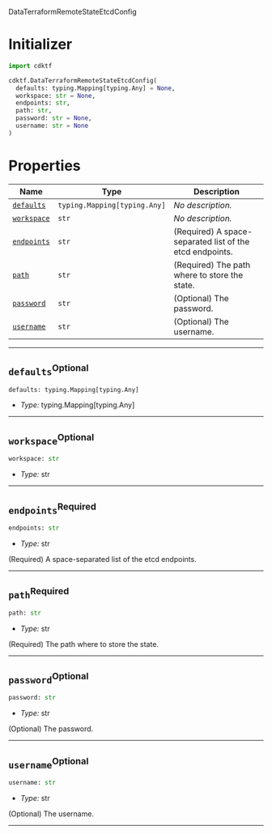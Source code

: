  DataTerraformRemoteStateEtcdConfig <a name="DataTerraformRemoteStateEtcdConfig" id="cdktf.DataTerraformRemoteStateEtcdConfig"></a>

# Initializer <a name="Initializer" id="cdktf.DataTerraformRemoteStateEtcdConfig.Initializer"></a>

```python
import cdktf

cdktf.DataTerraformRemoteStateEtcdConfig(
  defaults: typing.Mapping[typing.Any] = None,
  workspace: str = None,
  endpoints: str,
  path: str,
  password: str = None,
  username: str = None
)
```

# Properties <a name="Properties" id="Properties"></a>

| **Name** | **Type** | **Description** |
| --- | --- | --- |
| <code><a href="#cdktf.DataTerraformRemoteStateEtcdConfig.property.defaults">defaults</a></code> | <code>typing.Mapping[typing.Any]</code> | *No description.* |
| <code><a href="#cdktf.DataTerraformRemoteStateEtcdConfig.property.workspace">workspace</a></code> | <code>str</code> | *No description.* |
| <code><a href="#cdktf.DataTerraformRemoteStateEtcdConfig.property.endpoints">endpoints</a></code> | <code>str</code> | (Required) A space-separated list of the etcd endpoints. |
| <code><a href="#cdktf.DataTerraformRemoteStateEtcdConfig.property.path">path</a></code> | <code>str</code> | (Required) The path where to store the state. |
| <code><a href="#cdktf.DataTerraformRemoteStateEtcdConfig.property.password">password</a></code> | <code>str</code> | (Optional) The password. |
| <code><a href="#cdktf.DataTerraformRemoteStateEtcdConfig.property.username">username</a></code> | <code>str</code> | (Optional) The username. |

---

## `defaults`<sup>Optional</sup> <a name="defaults" id="cdktf.DataTerraformRemoteStateEtcdConfig.property.defaults"></a>

```python
defaults: typing.Mapping[typing.Any]
```

- *Type:* typing.Mapping[typing.Any]

---

## `workspace`<sup>Optional</sup> <a name="workspace" id="cdktf.DataTerraformRemoteStateEtcdConfig.property.workspace"></a>

```python
workspace: str
```

- *Type:* str

---

## `endpoints`<sup>Required</sup> <a name="endpoints" id="cdktf.DataTerraformRemoteStateEtcdConfig.property.endpoints"></a>

```python
endpoints: str
```

- *Type:* str

(Required) A space-separated list of the etcd endpoints.

---

## `path`<sup>Required</sup> <a name="path" id="cdktf.DataTerraformRemoteStateEtcdConfig.property.path"></a>

```python
path: str
```

- *Type:* str

(Required) The path where to store the state.

---

## `password`<sup>Optional</sup> <a name="password" id="cdktf.DataTerraformRemoteStateEtcdConfig.property.password"></a>

```python
password: str
```

- *Type:* str

(Optional) The password.

---

## `username`<sup>Optional</sup> <a name="username" id="cdktf.DataTerraformRemoteStateEtcdConfig.property.username"></a>

```python
username: str
```

- *Type:* str

(Optional) The username.

---
